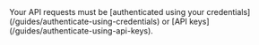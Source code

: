 <Step title="Authenticate using your credentials or API keys">
  Your API requests must be [authenticated using your
  credentials](/guides/authenticate-using-credentials)
  or [API keys](/guides/authenticate-using-api-keys).
</Step>
